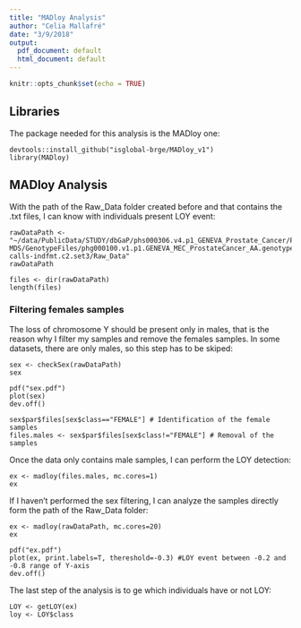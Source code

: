 ```yaml
---
title: "MADloy Analysis"
author: "Celia Mallafré"
date: "3/9/2018"
output:
  pdf_document: default
  html_document: default
---
```


```r
knitr::opts_chunk$set(echo = TRUE)
```

## Libraries

The package needed for this analysis is the MADloy one:

```{}
devtools::install_github("isglobal-brge/MADloy_v1")
library(MADloy)
```


## MADloy Analysis

With the path of the Raw_Data folder created before and that contains the .txt files, I can know with individuals present LOY event:

```{}
rawDataPath <- "~/data/PublicData/STUDY/dbGaP/phs000306.v4.p1_GENEVA_Prostate_Cancer/PhenoGenotypeFiles/RootStudyConsentSet_phs000306.GENEVA_MEC_ProstateCancer.v4.p1.c2.GRU-MDS/GenotypeFiles/phg000100.v1.p1.GENEVA_MEC_ProstateCancer_AA.genotype-calls-indfmt.c2.set3/Raw_Data"
rawDataPath

files <- dir(rawDataPath)
length(files)
```


### Filtering females samples

The loss of chromosome Y should be present only in males, that is the reason why I filter my samples and remove the females samples. In some datasets, there are only males, so this step has to be skiped:


```{}
sex <- checkSex(rawDataPath)
sex

pdf("sex.pdf")
plot(sex)
dev.off()
 
sex$par$files[sex$class=="FEMALE"] # Identification of the female samples
files.males <- sex$par$files[sex$class!="FEMALE"] # Removal of the samples
```


Once the data only contains male samples, I can perform the LOY detection:

```{}
ex <- madloy(files.males, mc.cores=1)
ex
```


If I haven't performed the sex filtering, I can analyze the samples directly form the path of the Raw_Data folder:

```{}
ex <- madloy(rawDataPath, mc.cores=20)
ex

pdf("ex.pdf")
plot(ex, print.labels=T, thereshold=-0.3) #LOY event between -0.2 and -0.8 range of Y-axis
dev.off()
```


The last step of the analysis is to ge which individuals have or not LOY:

```{}
LOY <- getLOY(ex)
loy <- LOY$class
```

